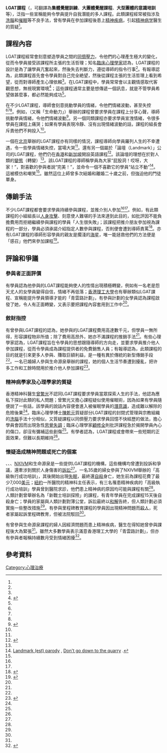 '''LGAT課程'''（{{lang-en|Large-group awareness training}}，可翻譯為'''集體覺醒訓練'''、'''大團體覺醒課程'''、'''大型團體的意識培訓'''等），泛指一些宣稱能夠令學員提升自我潛能的多人課程。此類課程經常被指涉及[[洗腦|洗腦]]和[[催眠|催眠]]等不良手法，曾有學員在參加課程後患上[[精神疾病|精神疾病]]，引起[[精神病学|精神病学]]醫生的質疑<ref name=Apple />。

== 課程內容 ==
LGAT課程經常會刻意塑造學員之間的[[同儕壓力|同儕壓力]]，令他們的心理產生極大的變化，從而令學員接受該課程所主張的生活哲理；知名[[臨床心理學家|臨床心理學家]]{{link-en|瑪格麗特·桑格 (心理學家)|Margaret Singer|瑪格麗特·桑格}}認為，LGAT課程的設計是為了讓學員亢奮起來，然後失去判斷力，遵從導師的指令行事<ref name=cults/>{{Rp|278}}。有報導認為，此類課程首先會令學員對自己完全絶望，然後從課程主張的生活哲理上看到希望，從而對導師產生心理依賴<ref name=Sina />。在LGAT課程中，學員常常會以主觀情感取代客觀思想，無視現實環境<ref name=cults>{{cite book|author1=關群 (譯)|author2=瑞克．艾倫．羅斯|title=邪教：洗腦背後的真相|publisher=和平圖書有限公司|isbn=9789622388871}}</ref>{{Rp|279}}；這些課程通常主要是想傳遞一個訊息，就是不管學員希望做甚麼事，都必然能夠成功<ref name=hku />。

在不少LGAT課程，導師會刻意挑動學員的情緒，令他們情緒波動，甚至失控<ref name=Apple/><ref name=hku /><ref name=Sina />。例如，{{link-en|生命源泉|Lifespring}}（又稱「生命動力」）舉辦的課程曾要求學員在課程上分享心聲，導師挑動學員情緒，令他們情緒波動<ref name=Apple>{{cite news |title=自我提升　婦患精神病10年 醫生：課程包含催眠　後果難料 |url=http://hk.apple.nextmedia.com/news/art/20120709/16496237 |accessdate=2015-09-30 |agency=蘋果日報 |date=2012-07-09 |archiveurl=https://archive.is/20150929054723/http://hk.apple.nextmedia.com/news/art/20120709/16496237 |archivedate=2015-09-29 |deadurl=no }}</ref>。另一個同類課程亦要求學員宣洩情緒，令很多學員在課程上痛哭；如果有學員表現冷靜、沒有出現情緒波動的話，課程的組長會斥責他們不夠投入<ref name=hku />。

一個在[[北京|北京]]舉辦的LGAT課程亦有同樣的情況，課程導師向學員羅列人生的不幸遭遇，令一些學員情緒失控，當場大哭<ref name=Sina />。還有另一個屬於「論壇（Landmark）」公司的LGAT課程，他們仍在[[香港|香港]]和[[新加坡|新加坡]]開設英語課程<ref name="land">{{Cite web |url=https://landmarkworldwide.hk/ |title=論壇（Landmark）香港 |accessdate=2018-04-17 |archive-date=2020-11-25 |archive-url=https://web.archive.org/web/20201125140116/https://landmarkworldwide.hk/ |dead-url=no }}</ref>。該論壇的理想在於對人類的[[變態_(生物)|變態]]（轉變）<ref name="land"/>。該LGAT課程的導師稱學員為大家“屁股洞！哎呀，大家！”，對喜歡的參與者說“完美！”，並命令一個不喜歡它的學員“站立不動”<ref name="est">[https://www.youtube.com/watch?v=T5XYNQv6F_o Landmark (est) parody] {{Wayback|url=https://www.youtube.com/watch?v=T5XYNQv6F_o |date=20201219113933 }}, [https://www.youtube.com/watch?v=2VKTWkiDHOM Don't go down to the quarry] {{Wayback|url=https://www.youtube.com/watch?v=2VKTWkiDHOM |date=20190217001229 }}.</ref>。這被模仿和嘲笑<ref name="est"/>。雖然這位上師曾多次結婚和離婚二十歲之前，但強迫他的門徒單身。

== 傳銷手法 ==
不少LGAT課程都會要求學員持續參與課程，並推介別人參加<ref name=hku/><ref name=Sina/>。例如，有此類課程的小組組長以[[人身攻擊|人身攻擊]]、刻意使人難堪的手法來達到此目的，如批評因不能負擔費用而拒絕繼續參與課程的學員「人生很失敗」；該課程把推介朋友參加視為課程的一部分，學員必須承諾介紹指定人數參與課程，否則便會遭到導師責罵<ref name=hku>{{cite web |title=改造自我 由五日課程開始？ |url=http://www.com.cuhk.edu.hk/ubeat_past/060171/dynamic.html |website=大學線 |accessdate=2015-09-30 |archiveurl=https://archive.is/20150929054720/http://www.com.cuhk.edu.hk/ubeat_past/060171/dynamic.html |archivedate=2015-09-29 |deadurl=no }}</ref>。亦有LGAT課程的導師形容學員的親友是擱淺的[[海星|海星]]，唯一能拯救他們的方法便是「感召」他們來參加課程<ref name=Sina>{{cite news |title=記者卧底5天揭秘傳銷新花樣:收費5萬瞄上勵志課 |url=http://finance.sina.com/bg/chinamkt/sinacn/20130514/0046766784.html |accessdate=2015-09-30 |agency=北京晚報 |date=2013-05-14 |archiveurl=https://archive.is/20150929054726/http://finance.sina.com/bg/chinamkt/sinacn/20130514/0046766784.html |archivedate=2015-09-29 |deadurl=no }}</ref>。

== 評論和爭議 ==
=== 參與者正面評價 ===
有學員認為他參與的LGAT課程能夠使人的性情出現積極轉變，例如有一名老是怨天尤人的女學員變得自信，情緒不再低落；[[香港理工大學|香港理工大學]]也有舉辦類似LGAT課程、宣稱能提升學員領導才能的「青雲路計劃」，有參與計劃的女學員認為課程啟發了她，令人有正面轉變，又表示要把課程內容套用到工作中<ref name=hku />。

=== 斂財指控 ===
有曾參與LGAT課程的{{link-en|財務策劃師|Financial planner}}認為，她參與的LGAT課程費用高達數千元，但學員一無所得，形容課程物非所值；除了費用高昂外，她亦不滿課程的推銷手法<ref name=hku />。有些心理學家認為，LGAT課程旨在令學員的思想跟隨導師的方向走，並要求學員推介他人參加課程，從而令學員成為課程提供者的免費銷售人員；有報導認為，此類課程的目的就是引來更多人參與、賺取巨額利益，是一種有異於傳統的新型傳銷手段<ref name=Sina />。一名已婚婦人參與生命源泉舉辦的課程，她的個人生活节奏遭到擾亂，把许多工作和工餘時間用於推介他人參加課程<ref>{{cite news |author1=吴昊亮 |title=“生命泉源”培训受质疑 |url=http://epaper.bjnews.com.cn/html/2008-04/15/content_188657.htm |accessdate=2015-10-01 |agency=新京报 |date=2008-04-15 |archiveurl=https://archive.is/20151001012226/http://epaper.bjnews.com.cn/html/2008-04/15/content_188657.htm |archivedate=2015-10-01 |deadurl=yes }}</ref>。

=== 精神病學家及心理學家的質疑 ===
香港精神科醫生[[曾繁光|曾繁光]]不認同LGAT課程要求學員當眾探索人生的手法，他認為應私下探討此類的私人問題；曾繁光又擔心課程疑似使用催眠術，因為如果有學員隨便說了一些話，該學員的說話內容便會進入被催眠學員的[[潛意識|潛意識]]，造成難以解除的危險後果<ref name=Apple />。臨床心理學博士[[陳乾元|陳乾元]]質疑部分LGAT課程的封閉式管理與宗教組織的[[洗腦|洗腦]]手法十分相似，又質疑課程以同儕壓力要求學員回憶不快經歷的做法，擔心學員會因而出現急性[[思覺失調|思覺失調]]；臨床心理學家[[顧修全|顧修全]]則批評課程急於揭開學員內心的傷口，卻沒有彌補這些創傷<ref name=hku />。有學者認為，LGAT課程或會帶來一些短期的正面效果，但難以長期維持<ref name=cults />{{Rp|281}}。

=== 懷疑造成精神問題或死亡的個案 ===
{{link-en|艾哈德研討訓練班|Erhard Seminars Training}}、{{link-en|里程碑教育|Landmark Worldwide}}、{{link-en|人類計劃|ManKind Project}}、[[NXIVM|NXIVM]]和生命源泉是一些提供LGAT課程的機構，這些機構均曾遭到投訴和爭議，還牽涉到關於人身傷害的[[訴訟|訴訟]]<ref name=cults />{{Rp|280–281}}。一名35歲的婦女參與了NXIVM舉辦的「高級執行成功培訓」，其後開始出現[[失眠|失眠]]，最終還[[自殺|自殺]]身亡，她生前為課程花費了最少7,000[[美元|美元]]；[[紐約|紐約]]一所醫院的精神科主任表示，有三名罹患精神疾病的「高級執行成功培訓」學員曾到醫院求診，他們患上精神病的原因均可能與課程有關<ref name=cults />{{Rp|280}}。人類計劃曾舉辦名為「新戰士培訓探險」的課程，有青年學員在完成課程15天後自殺身亡；學員的家屬與人類計劃對薄公堂，訴訟最終以[[和解|和解]]告終，但人類計劃必須實施一些整改措施<ref name=cults />{{Rp|283}}。有參與里程碑教育課程的學員因出現精神問題而[[殺人|殺人]]，死者家屬起訴里程碑教育，但被法院駁回<ref name=cults />{{Rp|282}}。

有曾參與生命源泉課程的婦人因經濟問題而患上精神疾病，醫生在得知她曾參與課程後大為緊張<ref name=Apple />。雖然大多數學員表示滿意香港理工大學的「青雲路計劃」，但亦有參與者報稱持續數月受到情緒困擾<ref>{{cite news|title=迫當街跳舞　地鐵嗌口號　集體揭瘡疤 理大青雲路課程困擾學生情緒|url=http://hk.apple.nextmedia.com/news/art/20050807/5115462|accessdate=2015-09-30|agency=蘋果日報|date=2005-08-07|archiveurl=https://web.archive.org/web/20150930173203/http://hk.apple.nextmedia.com/news/art/20050807/5115462|archivedate=2015-09-30|deadurl=no}}</ref>。

== 參考資料 ==
{{reflist|2}}

[[Category:心理治療|Category:心理治療]]